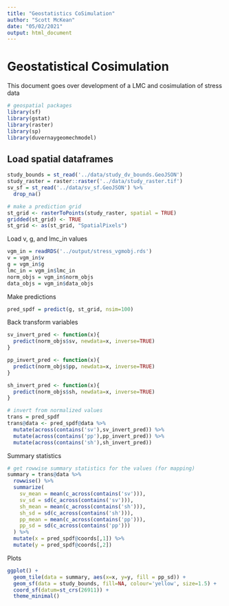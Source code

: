 ```yaml
---
title: "Geostatistics CoSimulation"
author: "Scott McKean"
date: "05/02/2021"
output: html_document
---
```


# Geostatistical Cosimulation

This document goes over development of a LMC and cosimulation of stress data

```r
# geospatial packages
library(sf)
library(gstat)
library(raster)
library(sp)
library(duvernaygeomechmodel)
```

## Load spatial dataframes

```r
study_bounds = st_read('../data/study_dv_bounds.GeoJSON')
study_raster = raster::raster('../data/study_raster.tif')
sv_sf = st_read('../data/sv_sf.GeoJSON') %>%
  drop_na()

# make a prediction grid
st_grid <- rasterToPoints(study_raster, spatial = TRUE)
gridded(st_grid) <- TRUE
st_grid <- as(st_grid, "SpatialPixels")
```
Load v, g, and lmc_in values

```r
vgm_in = readRDS('../output/stress_vgmobj.rds')
v = vgm_in$v
g = vgm_in$g
lmc_in = vgm_in$lmc_in
norm_objs = vgm_in$norm_objs
data_objs = vgm_in$data_objs
```

Make predictions

```r
pred_spdf = predict(g, st_grid, nsim=100)
```

Back transform variables

```r
sv_invert_pred <- function(x){
  predict(norm_objs$sv, newdata=x, inverse=TRUE)
}

pp_invert_pred <- function(x){
  predict(norm_objs$pp, newdata=x, inverse=TRUE)
}

sh_invert_pred <- function(x){
  predict(norm_objs$sh, newdata=x, inverse=TRUE)
}

# invert from normalized values
trans = pred_spdf
trans@data <- pred_spdf@data %>%
  mutate(across(contains('sv'),sv_invert_pred)) %>%
  mutate(across(contains('pp'),pp_invert_pred)) %>%
  mutate(across(contains('sh'),sh_invert_pred))
```

Summary statistics

```r
# get rowwise summary statistics for the values (for mapping)
summary = trans@data %>%
  rowwise() %>%
  summarize(
    sv_mean = mean(c_across(contains('sv'))),
    sv_sd = sd(c_across(contains('sv'))),
    sh_mean = mean(c_across(contains('sh'))),
    sh_sd = sd(c_across(contains('sh'))),
    pp_mean = mean(c_across(contains('pp'))),
    pp_sd = sd(c_across(contains('pp')))
  ) %>%
  mutate(x = pred_spdf@coords[,1]) %>%
  mutate(y = pred_spdf@coords[,2])
```

Plots

```r
ggplot() +
  geom_tile(data = summary, aes(x=x, y=y, fill = pp_sd)) +
  geom_sf(data = study_bounds, fill=NA, colour='yellow', size=1.5) +
  coord_sf(datum=st_crs(26911)) +
  theme_minimal()
```
